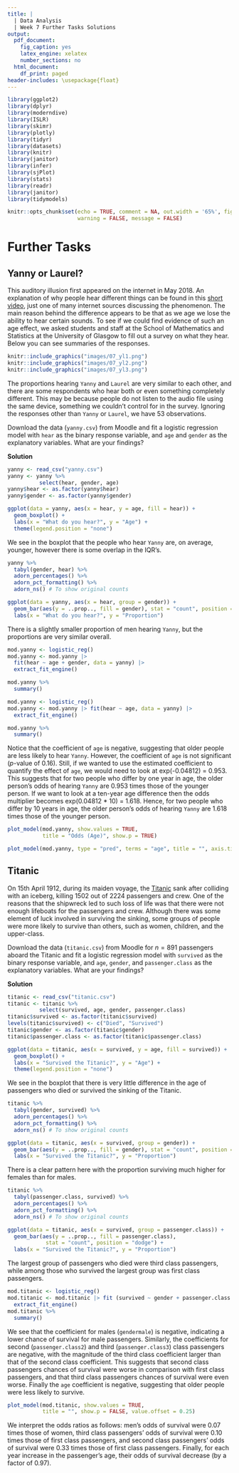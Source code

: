```yaml
---
title: |
  | Data Analysis
  | Week 7 Further Tasks Solutions
output:
  pdf_document:
    fig_caption: yes
    latex_engine: xelatex
    number_sections: no
  html_document:
    df_print: paged
header-includes: \usepackage{float}
---
```


```r
library(ggplot2)
library(dplyr)
library(moderndive)
library(ISLR)
library(skimr)
library(plotly)
library(tidyr)
library(datasets)
library(knitr)
library(janitor)
library(infer)
library(sjPlot)
library(stats)
library(readr)
library(janitor)
library(tidymodels)

knitr::opts_chunk$set(echo = TRUE, comment = NA, out.width = '65%', fig.align = "center", fig.pos = 'H',
                      warning = FALSE, message = FALSE)
```

```{=html}
<style>
p.caption {
  font-size: 1.4em;
}
</style>
```
# Further Tasks

## Yanny or Laurel?

This auditory illusion first appeared on the internet in May 2018. An explanation of why people hear different things can be found in this [short video](https://www.youtube.com/watch?v=yDiXQl7grPQ), just one of many internet sources discussing the phenomenon. The main reason behind the difference appears to be that as we age we lose the ability to hear certain sounds. To see if we could find evidence of such an age effect, we asked students and staff at the School of Mathematics and Statistics at the University of Glasgow to fill out a survey on what they hear. Below you can see summaries of the responses.

```r
knitr::include_graphics("images/07_yl1.png")
knitr::include_graphics("images/07_yl2.png")
knitr::include_graphics("images/07_yl3.png")
```

The proportions hearing `Yanny` and `Laurel` are very similar to each other, and there are some respondents who hear both or even something completely different. This may be because people do not listen to the audio file using the same device, something we couldn't control for in the survey. Ignoring the responses other than `Yanny` or `Laurel`, we have 53 observations.

Download the data (`yanny.csv`) from Moodle and fit a logistic regression model with `hear` as the binary response variable, and `age` and `gender` as the explanatory variables. What are your findings?

**Solution**

```r
yanny <- read_csv("yanny.csv")
yanny <- yanny %>%
          select(hear, gender, age)
yanny$hear <- as.factor(yanny$hear)
yanny$gender <- as.factor(yanny$gender)
```

```r
ggplot(data = yanny, aes(x = hear, y = age, fill = hear)) +
  geom_boxplot() +
  labs(x = "What do you hear?", y = "Age") +
  theme(legend.position = "none")
```

We see in the boxplot that the people who hear `Yanny` are, on average, younger, however there is some overlap in the IQR's.

```r
yanny %>%
  tabyl(gender, hear) %>%
  adorn_percentages() %>%
  adorn_pct_formatting() %>%
  adorn_ns() # To show original counts
```

```r
ggplot(data = yanny, aes(x = hear, group = gender)) +
  geom_bar(aes(y = ..prop.., fill = gender), stat = "count", position = "dodge") +
  labs(x = "What do you hear?", y = "Proportion")
```

There is a slightly smaller proportion of men hearing `Yanny`, but the proportions are very similar overall.

```r
mod.yanny <- logistic_reg()
mod.yanny <- mod.yanny |> 
  fit(hear ~ age + gender, data = yanny) |>
  extract_fit_engine()

mod.yanny %>%
  summary()
```

```r
mod.yanny <- logistic_reg()
mod.yanny <- mod.yanny |> fit(hear ~ age, data = yanny) |>
  extract_fit_engine()

mod.yanny %>%
  summary()
```

Notice that the coefficient of `age` is negative, suggesting that older people are less likely to hear `Yanny`. However, the coefficient of `age` is not significant ($p$-value of 0.16). Still, if we wanted to use the estimated coefficient to quantify the effect of `age`, we would need to look at exp(-0.04812) = 0.953. This suggests that for two people who differ by one year in age, the older person's odds of hearing `Yanny` are 0.953 times those of the younger person. If we want to look at a ten-year age difference then the odds multiplier becomes exp(0.04812 \* 10) = 1.618. Hence, for two people who differ by 10 years in age, the older person's odds of hearing `Yanny` are 1.618 times those of the younger person.

```r
plot_model(mod.yanny, show.values = TRUE,
           title = "Odds (Age)", show.p = TRUE)
```

```r
plot_model(mod.yanny, type = "pred", terms = "age", title = "", axis.title = c("Age", "Probability of hearing Yanny"))
```

## Titanic

On 15th April 1912, during its maiden voyage, the [Titanic](https://en.wikipedia.org/wiki/RMS_Titanic) sank after colliding with an iceberg, killing 1502 out of 2224 passengers and crew. One of the reasons that the shipwreck led to such loss of life was that there were not enough lifeboats for the passengers and crew. Although there was some element of luck involved in surviving the sinking, some groups of people were more likely to survive than others, such as women, children, and the upper-class.

Download the data (`titanic.csv`) from Moodle for $n = 891$ passengers aboard the Titanic and fit a logistic regression model with `survived` as the binary response variable, and `age`, `gender`, and `passenger.class` as the explanatory variables. What are your findings?

**Solution**

```r
titanic <- read_csv("titanic.csv")
titanic <- titanic %>%
          select(survived, age, gender, passenger.class)
titanic$survived <- as.factor(titanic$survived)
levels(titanic$survived) <- c("Died", "Survived")
titanic$gender <- as.factor(titanic$gender)
titanic$passenger.class <- as.factor(titanic$passenger.class)
```

```r
ggplot(data = titanic, aes(x = survived, y = age, fill = survived)) +
  geom_boxplot() +
  labs(x = "Survived the Titanic?", y = "Age") +
  theme(legend.position = "none")
```

We see in the boxplot that there is very little difference in the age of passengers who died or survived the sinking of the Titanic.

```r
titanic %>%
  tabyl(gender, survived) %>%
  adorn_percentages() %>%
  adorn_pct_formatting() %>%
  adorn_ns() # To show original counts
```

```r
ggplot(data = titanic, aes(x = survived, group = gender)) +
  geom_bar(aes(y = ..prop.., fill = gender), stat = "count", position = "dodge") +
  labs(x = "Survived the Titanic?", y = "Proportion")
```

There is a clear pattern here with the proportion surviving much higher for females than for males.

```r
titanic %>%
  tabyl(passenger.class, survived) %>%
  adorn_percentages() %>%
  adorn_pct_formatting() %>%
  adorn_ns() # To show original counts
```

```r
ggplot(data = titanic, aes(x = survived, group = passenger.class)) +
  geom_bar(aes(y = ..prop.., fill = passenger.class),
            stat = "count", position = "dodge") +
  labs(x = "Survived the Titanic?", y = "Proportion")
```

The largest group of passengers who died were third class passengers, while among those who survived the largest group was first class passengers.

```r
mod.titanic <- logistic_reg()
mod.titanic <- mod.titanic |> fit (survived ~ gender + passenger.class + age, data = titanic) |>
  extract_fit_engine()
mod.titanic %>%
  summary()
```

We see that the coefficient for males (`gendermale`) is negative, indicating a lower chance of survival for male passengers. Similarly, the coefficients for second (`passenger.class2`) and third (`passenger.class3`) class passengers are negative, with the magnitude of the third class coefficient larger than that of the second class coefficient. This suggests that second class passengers chances of survival were worse in comparison with first class passengers, and that third class passengers chances of survival were even worse. Finally the `age` coefficient is negative, suggesting that older people were less likely to survive.

```r
plot_model(mod.titanic, show.values = TRUE,
           title = "", show.p = FALSE, value.offset = 0.25)
```

We interpret the odds ratios as follows: men's odds of survival were 0.07 times those of women, third class passengers' odds of survival were 0.10 times those of first class passengers, and second class passengers' odds of survival were 0.33 times those of first class passengers. Finally, for each year increase in the passenger's age, their odds of survival decrease (by a factor of 0.97).
